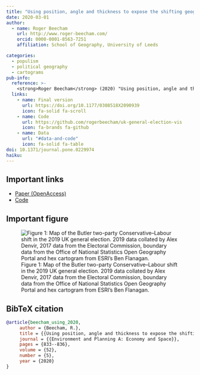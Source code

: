 ```yaml
---
title: "Using position, angle and thickness to expose the shifting geographies of the 2019 UK General Election"
date: 2020-03-01
author:
  - name: Roger Beecham
    url: http://www.roger-beecham.com/
    orcid: 0000-0001-8563-7251
    affiliation: School of Geography, University of Leeds

categories: 
  - populism
  - political geography
  - cartograms
pub-info:
  reference: >-
    <strong>Roger Beecham</strong> (2020) "Using position, angle and thickness to expose the shifting geographies of the 2019 UK General Election" <em>Environment and Planning A: Economy and Space</em>, doi: <a href="https://doi.org/10.1177/0308518X2090939"><code>10.1177/0308518X2090939</code></a>
  links:
    - name: Final version
      url: https://doi.org/10.1177/0308518X2090939
      icon: fa-solid fa-scroll
    - name: Code
      url: https://github.com/rogerbeecham/uk-general-election-vis
      icon: fa-brands fa-github
    - name: Data
      url: "#data-and-code"
      icon: fa-solid fa-table
doi: 10.1371/journal.pone.0229974
haiku:
---
```

## Important links

- [Paper (OpenAccess)](https://doi.org/10.1177/0308518X2090939)
- [Code](https://github.com/rogerbeecham/uk-general-election-vis)



## Important figure


![Figure 1: Map of the Butler two-party Conservative–Labour shift in the 2019 UK general election. 2019 data collated by Alex Denvir, 2017 data from the Electoral Commission, boundary data from the Office of National Statistics Open Geography Portal and hex cartogram from ESRI’s Ben Flanagan.](featured.png)


## BibTeX citation

```bibtex
@article{beecham_using_2020,
	 author = {Beecham, R.},
	 title = {{Using position, angle and thickness to expose the shifting geographies of the 2019 UK General Election}},
	 journal = {{Environment and Planning A: Economy and Space}},
	 pages = {833--836},
	 volume = {52},
	 number = {5},
	 year = {2020}
}
```







